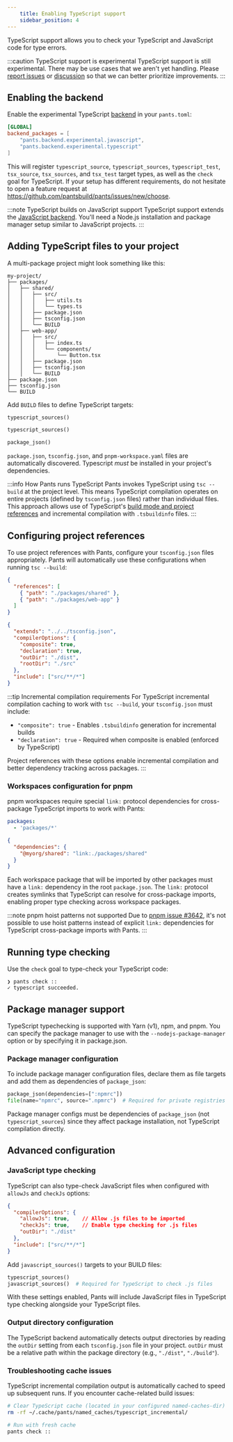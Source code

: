 ```yaml
---
    title: Enabling TypeScript support
    sidebar_position: 4
---
```


TypeScript support allows you to check your TypeScript and JavaScript code for type errors.

:::caution TypeScript support is experimental
TypeScript support is still experimental. There may be use cases that we aren't yet handling.
Please [report issues](https://github.com/pantsbuild/pants/issues/new/choose) or 
[discussion](https://github.com/pantsbuild/pants/discussions) so that we can better prioritize improvements.
:::

## Enabling the backend

Enable the experimental TypeScript [backend](../../using-pants/key-concepts/backends.mdx) in your `pants.toml`:

```toml title="pants.toml"
[GLOBAL]
backend_packages = [
    "pants.backend.experimental.javascript",
    "pants.backend.experimental.typescript"
]
```

This will register `typescript_source`, `typescript_sources`, `typescript_test`, `tsx_source`, `tsx_sources`, and `tsx_test` target types, as well as the `check` goal for TypeScript. If your setup has different requirements, do not hesitate to open a feature request at https://github.com/pantsbuild/pants/issues/new/choose.

:::note TypeScript builds on JavaScript support
TypeScript support extends the [JavaScript backend](../../javascript/overview/enabling-javascript-support.mdx). 
You'll need a Node.js installation and package manager setup similar to JavaScript projects.
:::

## Adding TypeScript files to your project

A multi-package project might look something like this:

```
my-project/
├── packages/
│   ├── shared/
│   │   ├── src/
│   │   │   ├── utils.ts
│   │   │   └── types.ts
│   │   ├── package.json
│   │   ├── tsconfig.json
│   │   └── BUILD
│   ├── web-app/
│   │   ├── src/
│   │   │   ├── index.ts
│   │   │   └── components/
│   │   │       └── Button.tsx
│   │   ├── package.json
│   │   ├── tsconfig.json
│   │   └── BUILD
├── package.json
├── tsconfig.json
└── BUILD
```

Add `BUILD` files to define TypeScript targets:

```python tab={"label": "my-project/packages/shared/BUILD"}
typescript_sources()
```

```python tab={"label": "my-project/packages/web-app/BUILD"}
typescript_sources()
```

```python tab={"label": "my-project/BUILD"}
package_json()
```

`package.json`, `tsconfig.json`, and `pnpm-workspace.yaml` files are automatically discovered. Typescript *must* be installed in your project's dependencies.

:::info How Pants runs TypeScript
Pants invokes TypeScript using `tsc --build` at the project level. This means TypeScript compilation operates on entire projects (defined by `tsconfig.json` files) rather than individual files. This approach allows use of TypeScript's [build mode and project references](https://www.typescriptlang.org/docs/handbook/project-references.html) and incremental compilation with `.tsbuildinfo` files.
:::

## Configuring project references

To use project references with Pants, configure your `tsconfig.json` files appropriately. Pants will automatically use these configurations when running `tsc --build`:

```json title="my-project/tsconfig.json"
{
  "references": [
    { "path": "./packages/shared" },
    { "path": "./packages/web-app" }
  ]
}
```

```json title="my-project/packages/shared/tsconfig.json"  
{
  "extends": "../../tsconfig.json",
  "compilerOptions": {
    "composite": true,
    "declaration": true,
    "outDir": "./dist",
    "rootDir": "./src"
  },
  "include": ["src/**/*"]
}
```

:::tip Incremental compilation requirements
For TypeScript incremental compilation caching to work with `tsc --build`, your `tsconfig.json` must include:

- `"composite": true` - Enables `.tsbuildinfo` generation for incremental builds
- `"declaration": true` - Required when composite is enabled (enforced by TypeScript)

Project references with these options enable incremental compilation and better dependency tracking across packages.
:::

### Workspaces configuration for pnpm

pnpm workspaces require special `link:` protocol dependencies for cross-package TypeScript imports to work with Pants:

```yaml tab={"label": "my-project/pnpm-workspace.yaml"}
packages:
  - 'packages/*'
```

```json tab={"label": "my-project/package.json"}
{
  "dependencies": {
    "@myorg/shared": "link:./packages/shared"
  }
}
```

Each workspace package that will be imported by other packages must have a `link:` dependency in the root `package.json`. The `link:` protocol creates symlinks that TypeScript can resolve for cross-package imports, enabling proper type checking across workspace packages.

:::note pnpm hoist patterns not supported
Due to [pnpm issue #3642](https://github.com/pnpm/pnpm/issues/3642), it's not possible to use hoist patterns instead of explicit `link:` dependencies for TypeScript cross-package imports with Pants.
:::

## Running type checking

Use the `check` goal to type-check your TypeScript code:

```
❯ pants check ::
✓ typescript succeeded.
```


## Package manager support

TypeScript typechecking is supported with Yarn (v1), npm, and pnpm. You can specify the package manager to use with the `--nodejs-package-manager` option or by specifying it in package.json.


### Package manager configuration

To include package manager configuration files, declare them as file targets and add them as dependencies of `package_json`:

```python title="BUILD"
package_json(dependencies=[":npmrc"])
file(name="npmrc", source=".npmrc")  # Required for private registries or custom configs
```

Package manager configs must be dependencies of `package_json` (not `typescript_sources`) since they affect package installation, not TypeScript compilation directly.

## Advanced configuration

### JavaScript type checking

TypeScript can also type-check JavaScript files when configured with `allowJs` and `checkJs` options:

```json title="tsconfig.json"
{
  "compilerOptions": {
    "allowJs": true,    // Allow .js files to be imported
    "checkJs": true,    // Enable type checking for .js files  
    "outDir": "./dist"
  },
  "include": ["src/**/*"]
}
```

Add `javascript_sources()` targets to your BUILD files:

```python title="BUILD"
typescript_sources()
javascript_sources()  # Required for TypeScript to check .js files
```

With these settings enabled, Pants will include JavaScript files in TypeScript type checking alongside your TypeScript files.

### Output directory configuration

The TypeScript backend automatically detects output directories by reading the `outDir` setting from each `tsconfig.json` file in your project.
`outDir` must be a relative path within the package directory (e.g., `"./dist"`, `"./build"`).

### Troubleshooting cache issues

TypeScript incremental compilation output is automatically cached to speed up subsequent runs. If you encounter cache-related build issues:

```bash
# Clear TypeScript cache (located in your configured named-caches-dir)
rm -rf ~/.cache/pants/named_caches/typescript_incremental/

# Run with fresh cache
pants check ::
```
